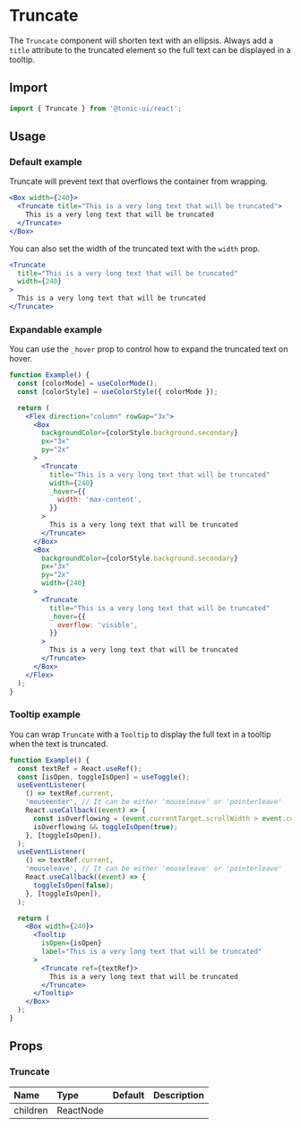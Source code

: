 # Truncate

The `Truncate` component will shorten text with an ellipsis. Always add a `title` attribute to the truncated element so the full text can be displayed in a tooltip.

## Import

```js
import { Truncate } from '@tonic-ui/react';
```

## Usage

### Default example

Truncate will prevent text that overflows the container from wrapping.

```jsx
<Box width={240}>
  <Truncate title="This is a very long text that will be truncated">
    This is a very long text that will be truncated
  </Truncate>
</Box>
```

You can also set the width of the truncated text with the `width` prop.

```jsx
<Truncate
  title="This is a very long text that will be truncated"
  width={240}
>
  This is a very long text that will be truncated
</Truncate>
```

### Expandable example

You can use the `_hover` prop to control how to expand the truncated text on hover.

```jsx
function Example() {
  const [colorMode] = useColorMode();
  const [colorStyle] = useColorStyle({ colorMode });

  return (
    <Flex direction="column" rowGap="3x">
      <Box
        backgroundColor={colorStyle.background.secondary}
        px="3x"
        py="2x"
      >
        <Truncate
          title="This is a very long text that will be truncated"
          width={240}
          _hover={{
            width: 'max-content',
          }}
        >
          This is a very long text that will be truncated
        </Truncate>
      </Box>
      <Box
        backgroundColor={colorStyle.background.secondary}
        px="3x"
        py="2x"
        width={240}
      >
        <Truncate
          title="This is a very long text that will be truncated"
          _hover={{
            overflow: 'visible',
          }}
        >
          This is a very long text that will be truncated
        </Truncate>
      </Box>
    </Flex>
  );
}
```

### Tooltip example

You can wrap `Truncate` with a `Tooltip` to display the full text in a tooltip when the text is truncated.

```jsx
function Example() {
  const textRef = React.useRef();
  const [isOpen, toggleIsOpen] = useToggle();
  useEventListener(
    () => textRef.current,
    'mouseenter', // It can be either 'mouseleave' or 'pointerleave'
    React.useCallback((event) => {
      const isOverflowing = (event.currentTarget.scrollWidth > event.currentTarget.clientWidth);
      isOverflowing && toggleIsOpen(true);
    }, [toggleIsOpen]),
  );
  useEventListener(
    () => textRef.current,
    'mouseleave', // It can be either 'mouseleave' or 'pointerleave'
    React.useCallback((event) => {
      toggleIsOpen(false);
    }, [toggleIsOpen]),
  );

  return (
    <Box width={240}>
      <Tooltip
        isOpen={isOpen}
        label="This is a very long text that will be truncated"
      >
        <Truncate ref={textRef}>
          This is a very long text that will be truncated
        </Truncate>
      </Tooltip>
    </Box>
  );
}
```

## Props

### Truncate

| Name | Type | Default | Description |
| :--- | :--- | :------ | :---------- |
| children | ReactNode | | |
